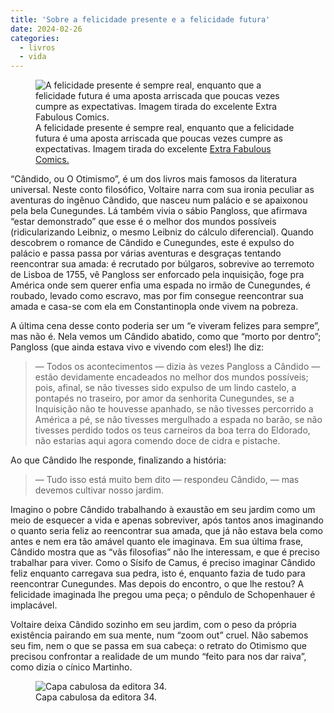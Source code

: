 ```yaml
---
title: 'Sobre a felicidade presente e a felicidade futura'
date: 2024-02-26
categories:
  - livros
  - vida
---
```


![A felicidade presente é sempre real, enquanto que a felicidade futura é uma aposta arriscada que poucas vezes cumpre as expectativas. Imagem tirada do excelente [Extra Fabulous Comics.](https://www.extrafabulouscomics.com/_1233)](comic.png)

"Cândido, ou O Otimismo", é um dos livros mais famosos da literatura universal. Neste conto filosófico, Voltaire narra com sua ironia peculiar as aventuras do ingênuo Cândido, que nasceu num palácio e se apaixonou pela bela Cunegundes. Lá também vivia o sábio Pangloss, que afirmava "estar demonstrado" que esse é o melhor dos mundos possíveis (ridicularizando Leibniz, o mesmo Leibniz do cálculo diferencial). Quando descobrem o romance de Cândido e Cunegundes, este é expulso do palácio e passa passa por várias aventuras e desgraças tentando reencontrar sua amada: é recrutado por búlgaros, sobrevive ao terremoto de Lisboa de 1755, vê Pangloss ser enforcado pela inquisição, foge pra América onde sem querer enfia uma espada no irmão de Cunegundes, é roubado, levado como escravo, mas por fim consegue reencontrar sua amada e casa-se com ela em Constantinopla onde vivem na pobreza.

A última cena desse conto poderia ser um "e viveram felizes para sempre", mas não é. Nela vemos um Cândido abatido, como que "morto por dentro"; Pangloss (que ainda estava vivo e vivendo com eles!) lhe diz:

> — Todos os acontecimentos — dizia às vezes Pangloss a Cândido — estão devidamente encadeados no melhor dos mundos possíveis; pois, afinal, se não tivesses sido expulso de um lindo castelo, a pontapés no traseiro, por amor da senhorita Cunegundes, se a Inquisição não te houvesse apanhado, se não tivesses percorrido a América a pé, se não tivesses mergulhado a espada no barão, se não tivesses perdido todos os teus carneiros da boa terra do Eldorado, não estarias aqui agora comendo doce de cidra e pistache. 

Ao que Cândido lhe responde, finalizando a história:

> — Tudo isso está muito bem dito — respondeu Cândido, — mas devemos cultivar nosso jardim.

Imagino o pobre Cândido trabalhando à exaustão em seu jardim como um meio de esquecer a vida e apenas sobreviver, após tantos anos imaginando o quanto seria feliz ao reencontrar sua amada, que já não estava bela como antes e nem era tão amável quanto ele imaginava. Em sua última frase, Cândido mostra que as "vãs filosofias" não lhe interessam, e que é preciso trabalhar para viver. Como o Sísifo de Camus, é preciso imaginar Cândido feliz enquanto carregava sua pedra, isto é, enquanto fazia de tudo para reencontrar Cunegundes. Mas depois do encontro, o que lhe restou? A felicidade imaginada lhe pregou uma peça; o pêndulo de Schopenhauer é implacável.

<!-- Clóvis de Barros contou várias vezes a sua "história da pamonha": um dia, com fome, passou na frente de um lugar que vendia pamonha, e com a fome que tinha aquela acabou tornando-se a pamonha mais deliciosa que comeu na vida. Ao comer a pamonha, porém, ele já não era o mesmo homem de antes: a pamonha o transformara. Por isso, ao pedir a segunda pamonha, seu prazer já não foi o mesmo. Na terceira, já começava a se arrepender, e ansiava por um "curalzinho". -->

Voltaire deixa Cândido sozinho em seu jardim, com o peso da própria existência pairando em sua mente, num "zoom out" cruel. Não sabemos seu fim, nem o que se passa em sua cabeça: o retrato do Otimismo que precisou confrontar a realidade de um mundo "feito para nos dar raiva", como dizia o cínico Martinho.

![Capa cabulosa da editora 34.](capa.jpg)
